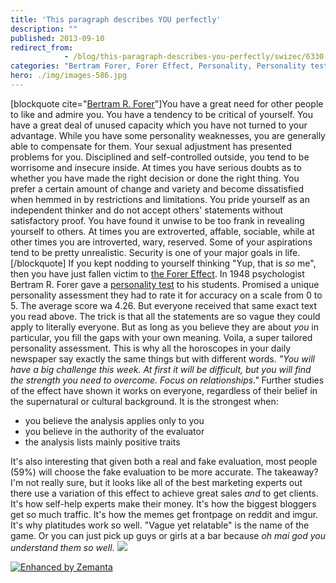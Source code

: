 ```yaml
---
title: 'This paragraph describes YOU perfectly'
description: ""
published: 2013-09-10
redirect_from: 
            - /blog/this-paragraph-describes-you-perfectly/swizec/6330
categories: "Bertram Forer, Forer Effect, Personality, Personality test, Psychology, Social Sciences, Uncategorized"
hero: ./img/images-586.jpg
---
```

\[blockquote cite=&quot;[Bertram R. Forer](http://en.wikipedia.org/wiki/Bertram_Forer "Bertram Forer")&quot;]You have a great need for other people to like and admire you. You have a tendency to be critical of yourself. You have a great deal of unused capacity which you have not turned to your advantage. While you have some personality weaknesses, you are generally able to compensate for them. Your sexual adjustment has presented problems for you. Disciplined and self-controlled outside, you tend to be worrisome and insecure inside. At times you have serious doubts as to whether you have made the right decision or done the right thing. You prefer a certain amount of change and variety and become dissatisfied when hemmed in by restrictions and limitations. You pride yourself as an independent thinker and do not accept others&#x27; statements without satisfactory proof. You have found it unwise to be too frank in revealing yourself to others. At times you are extroverted, affable, sociable, while at other times you are introverted, wary, reserved. Some of your aspirations tend to be pretty unrealistic. Security is one of your major goals in life.\[/blockquote] If you kept nodding to yourself thinking &quot;Yup, that is _so_ me&quot;, then you have just fallen victim to [the Forer Effect](http://en.wikipedia.org/wiki/Forer_effect "Forer effect"). In 1948 psychologist Bertram R. Forer gave a [personality test](http://en.wikipedia.org/wiki/Personality_test "Personality test") to his students. Promised a unique personality assessment they had to rate it for accuracy on a scale from 0 to 5. The average score wa 4.26. But everyone received that same exact text you read above. The trick is that all the statements are so vague they could apply to literally everyone. But as long as you believe they are about _you_ in particular, you fill the gaps with your own meaning. Voila, a super tailored personality assessment. This is why all the horoscopes in your daily newspaper say exactly the same things but with different words. _&quot;You will have a big challenge this week. At first it will be difficult, but you will find the strength you need to overcome. Focus on relationships.&quot;_ Further studies of the effect have shown it works on everyone, regardless of their belief in the supernatural or cultural background. It is the strongest when:

- you believe the analysis applies only to you
- you believe in the authority of the evaluator
- the analysis lists mainly positive traits

It&#x27;s also interesting that given both a real and fake evaluation, most people (59%) will choose the fake evaluation to be more accurate. The takeaway? I&#x27;m not really sure, but it looks like all of the best marketing experts out there use a variation of this effect to achieve great sales _and_ to get clients. It&#x27;s how self-help experts make their money. It&#x27;s how the biggest bloggers get so much traffic. It&#x27;s how the memes get frontpage on reddit and imgur. It&#x27;s why platitudes work so well. &quot;Vague yet relatable&quot; is the name of the game. Or you can just pick up guys or girls at a bar because _oh mai god you understand them so well_. ![](./img/images-586.jpg)

[![Enhanced by Zemanta](http://img.zemanta.com/zemified_e.png?x-id=401f4845-6d7b-46ee-b466-5720321e5555)](http://www.zemanta.com/?px "Enhanced by Zemanta")
